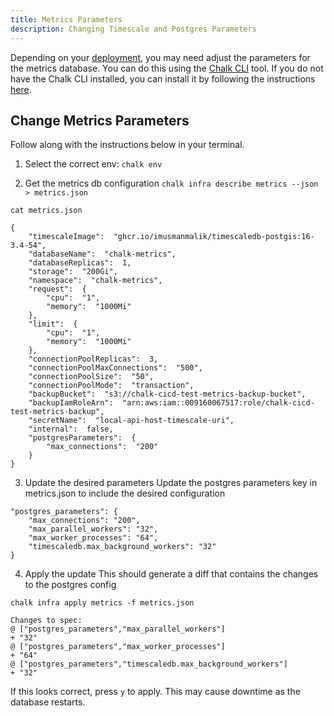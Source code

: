 ```yaml
---
title: Metrics Parameters
description: Changing Timescale and Postgres Parameters
---
```


Depending on your [deployment](/docs/deployment), you may need adjust the parameters for the metrics database.
You can do this using the [Chalk CLI](/cli) tool. If you do not have the Chalk CLI
installed, you can install it by following the instructions [here](/cli/install).

## Change Metrics Parameters

Follow along with the instructions below in your terminal.

1. Select the correct env:
`chalk env`

2. Get the metrics db configuration
`chalk infra describe metrics --json > metrics.json`

`cat metrics.json`
```
{
    "timescaleImage":  "ghcr.io/imusmanmalik/timescaledb-postgis:16-3.4-54",
    "databaseName":  "chalk-metrics",
    "databaseReplicas":  1,
    "storage":  "200Gi",
    "namespace":  "chalk-metrics",
    "request":  {
        "cpu":  "1",
        "memory":  "1000Mi"
    },
    "limit":  {
        "cpu":  "1",
        "memory":  "1000Mi"
    },
    "connectionPoolReplicas":  3,
    "connectionPoolMaxConnections":  "500",
    "connectionPoolSize":  "50",
    "connectionPoolMode":  "transaction",
    "backupBucket":  "s3://chalk-cicd-test-metrics-backup-bucket",
    "backupIamRoleArn":  "arn:aws:iam::009160067517:role/chalk-cicd-test-metrics-backup",
    "secretName":  "local-api-host-timescale-uri",
    "internal":  false,
    "postgresParameters":  {
        "max_connections":  "200"
    }
}
```

3. Update the desired parameters
Update the postgres parameters key in metrics.json to include the desired configuration
```
"postgres_parameters": {
    "max_connections": "200",
    "max_parallel_workers": "32",
    "max_worker_processes": "64",
    "timescaledb.max_background_workers": "32"
}
```

4. Apply the update
This should generate a diff that contains the changes to the postgres config

`chalk infra apply metrics -f metrics.json`
```
Changes to spec:
@ ["postgres_parameters","max_parallel_workers"]
+ "32"
@ ["postgres_parameters","max_worker_processes"]
+ "64"
@ ["postgres_parameters","timescaledb.max_background_workers"]
+ "32"
```
If this looks correct, press `y` to apply. This may cause downtime as the database restarts.


